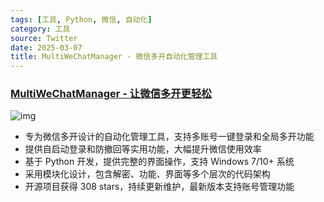 ```yaml
---
tags: [工具, Python, 微信, 自动化]
category: 工具
source: Twitter
date: 2025-03-07
title: MultiWeChatManager - 微信多开自动化管理工具
---
```


### [MultiWeChatManager - 让微信多开更轻松](https://github.com/wfql1024/MultiWeChatManager)

![img](https://img.mengpeng.tech/i/2025/03/07/67ca811594fea.webp)

-   专为微信多开设计的自动化管理工具，支持多账号一键登录和全局多开功能
-   提供自启动登录和防撤回等实用功能，大幅提升微信使用效率
-   基于 Python 开发，提供完整的界面操作，支持 Windows 7/10+ 系统
-   采用模块化设计，包含解密、功能、界面等多个层次的代码架构
-   开源项目获得 308 stars，持续更新维护，最新版本支持账号管理功能
